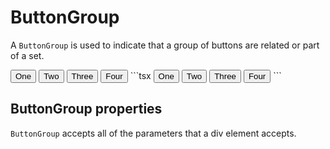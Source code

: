 
# ButtonGroup

A `ButtonGroup` is used to indicate that a group of buttons are related or part of a set.

<DemoSection>
  <Group gap="md">
    <ButtonGroup>
      <Button>One</Button>
      <Button>Two</Button>
      <Button selected>Three</Button>
      <Button>Four</Button>
    </ButtonGroup>
  </Group>
</DemoSection>

<SourceCode>
```tsx
<ButtonGroup>
  <Button>One</Button>
  <Button>Two</Button>
  <Button selected>Three</Button>
  <Button>Four</Button>
</ButtonGroup>
```
</SourceCode>

## ButtonGroup properties

`ButtonGroup` accepts all of the parameters that a div element accepts.
